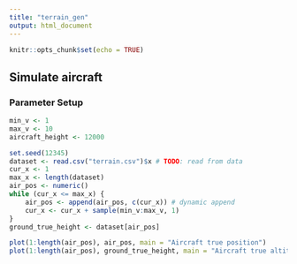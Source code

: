 ```yaml
---
title: "terrain_gen"
output: html_document
---
```


```r
knitr::opts_chunk$set(echo = TRUE)
```

## Simulate aircraft

### Parameter Setup

```r
min_v <- 1
max_v <- 10
aircraft_height <- 12000
```

```r
set.seed(12345)
dataset <- read.csv("terrain.csv")$x # TODO: read from data
cur_x <- 1
max_x <- length(dataset)
air_pos <- numeric()
while (cur_x <= max_x) {
    air_pos <- append(air_pos, c(cur_x)) # dynamic append
    cur_x <- cur_x + sample(min_v:max_v, 1)
}
ground_true_height <- dataset[air_pos]
```

```r
plot(1:length(air_pos), air_pos, main = "Aircraft true position")
plot(1:length(air_pos), ground_true_height, main = "Aircraft true altitude measurement")
```